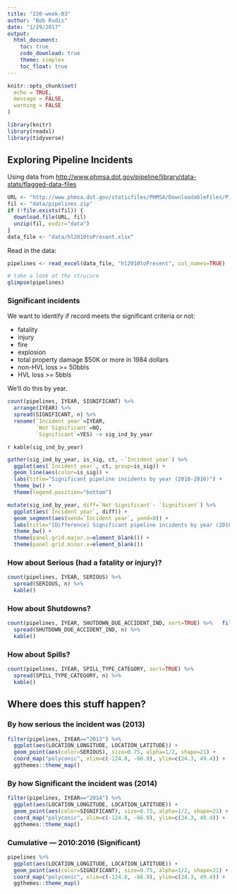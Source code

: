 ```yaml
---
title: "220-week-03"
author: "Bob Rudis"
date: "1/29/2017"
output:
  html_document:
    toc: true
    code_download: true
    theme: simplex
    toc_float: true
---
```


```r
knitr::opts_chunk$set(
  echo = TRUE,
  message = FALSE, 
  warning = FALSE
)
```

```r
library(knitr)
library(readxl)
library(tidyverse)
```

## Exploring Pipeline Incidents

Using data from <http://www.phmsa.dot.gov/pipeline/library/data-stats/flagged-data-files>

```r
URL <- "http://www.phmsa.dot.gov/staticfiles/PHMSA/DownloadableFiles/Pipeline/PHMSA_Pipeline_Safety_Flagged_Incidents.zip"
fil <- "data/pipelines.zip"
if (!file.exists(fil)) {
  download.file(URL, fil)
  unzip(fil, exdir="data")
}
data_file <- "data/hl2010toPresent.xlsx"
```

Read in the data:

```r
pipelines <- read_excel(data_file, "hl2010toPresent", col_names=TRUE)
```

```r
# take a look at the strucure
glimpse(pipelines)
```

### Significant incidents

We want to identify if record meets the significant criteria or not:

- fatality
- injury
- fire
- explosion
- total property damage $50K or more in 1984 dollars
- non-HVL loss >= 50bbls
- HVL loss >= 5bbls

We'll do this by year.

```r
count(pipelines, IYEAR, SIGNIFICANT) %>% 
  arrange(IYEAR) %>% 
  spread(SIGNIFICANT, n) %>% 
  rename(`Incident year`=IYEAR,
         `Not Significant`=NO, 
         `Significant`=YES) -> sig_ind_by_year
```

`r kable(sig_ind_by_year)`

```r
gather(sig_ind_by_year, is_sig, ct, -`Incident year`) %>% 
  ggplot(aes(`Incident year`, ct, group=is_sig)) +
  geom_line(aes(color=is_sig)) +
  labs(title="Significant pipeline incidents by year (2010-2016)") +
  theme_bw() +
  theme(legend.position="bottom")
```

```r
mutate(sig_ind_by_year, diff=`Not Significant`- `Significant`) %>%
  ggplot(aes(`Incident year`, diff)) +
  geom_segment(aes(xend=`Incident year`, yend=0)) +
  labs(title="[Difference] Significant pipeline incidents by year (2010-2016)") +
  theme_bw() +
  theme(panel.grid.major.x=element_blank()) +
  theme(panel.grid.minor.x=element_blank())
```

### How about Serious (had a fatality or injury)?

```r
count(pipelines, IYEAR, SERIOUS) %>% 
  spread(SERIOUS, n) %>% 
  kable()
```

### How about Shutdowns?

```r
count(pipelines, IYEAR, SHUTDOWN_DUE_ACCIDENT_IND, sort=TRUE) %>%   filter(!is.na(SHUTDOWN_DUE_ACCIDENT_IND)) %>% 
  spread(SHUTDOWN_DUE_ACCIDENT_IND, n) %>% 
  kable()
```

### How about Spills?

```r
count(pipelines, IYEAR, SPILL_TYPE_CATEGORY, sort=TRUE) %>% 
  spread(SPILL_TYPE_CATEGORY, n) %>% 
  kable()
```

## Where does this stuff happen?

### By how serious the incident was (2013)

```r
filter(pipelines, IYEAR=="2013") %>% 
  ggplot(aes(LOCATION_LONGITUDE, LOCATION_LATITUDE)) +
  geom_point(aes(color=SERIOUS), size=0.75, alpha=1/2, shape=21) +
  coord_map("polyconic", xlim=c(-124.8, -66.9), ylim=c(24.3, 49.4)) +
  ggthemes::theme_map()
```

### By how Significant the incident was (2014)

```r
filter(pipelines, IYEAR=="2014") %>% 
  ggplot(aes(LOCATION_LONGITUDE, LOCATION_LATITUDE)) +
  geom_point(aes(color=SIGNIFICANT), size=0.75, alpha=1/2, shape=21) +
  coord_map("polyconic", xlim=c(-124.8, -66.9), ylim=c(24.3, 49.4)) +
  ggthemes::theme_map()
```

### Cumulative — 2010:2016 (Significant)

```r
pipelines %>% 
  ggplot(aes(LOCATION_LONGITUDE, LOCATION_LATITUDE)) +
  geom_point(aes(color=SIGNIFICANT), size=0.75, alpha=1/2, shape=21) +
  coord_map("polyconic", xlim=c(-124.8, -66.9), ylim=c(24.3, 49.4)) +
  ggthemes::theme_map()
```